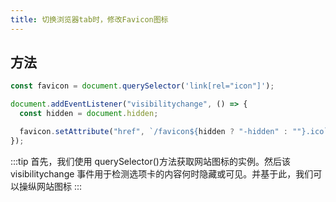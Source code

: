 ```yaml
---
title: 切换浏览器tab时，修改Favicon图标
---
```


## 方法

```js
const favicon = document.querySelector('link[rel="icon"]');

document.addEventListener("visibilitychange", () => {
  const hidden = document.hidden;

  favicon.setAttribute("href", `/favicon${hidden ? "-hidden" : ""}.ico`);
});
```

:::tip
首先，我们使用 querySelector()方法获取网站图标的实例。然后该 visibilitychange 事件用于检测选项卡的内容何时隐藏或可见。并基于此，我们可以操纵网站图标
:::
